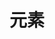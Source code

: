 
# 元素

<Cards num={8}>
    <Cards.Card
        title="场景"
        href="./elements/scene"
    />
    <Cards.Card
        title="角色"
        href="./elements/character"
    />
    <Cards.Card
        title="图片"
        href="./elements/image"
    />
    <Cards.Card
        title="声音"
        href="./elements/sound"
    />
    <Cards.Card
        title="选项"
        href="./elements/menu"
    />
    <Cards.Card
        title="脚本"
        href="./elements/script"
    />
    <Cards.Card
        title="条件"
        href="./elements/condition"
    />
    <Cards.Card
        title="控制"
        href="./elements/control"
    />
    <Cards.Card
        title="文本"
        href="./elements/text"
    />
    <Cards.Card
        title="持久化"
        href="./elements/persistent"
    />
    <Cards.Card
        title="故事"
        href="./elements/story"
    />
    <Cards.Card
        title="可视组件"
        href="./elements/displayable"
    />
    <Cards.Card
        title="图层"
        href="./elements/layer"
    />
    <Cards.Card
        title="服务"
        href="./elements/service"
    />
</Cards>
